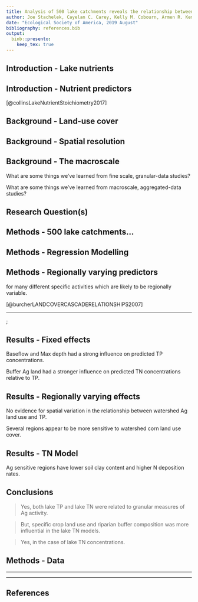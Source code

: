 ```yaml
---
title: Analysis of 500 lake catchments reveals the relationship between crop type, fertilizer and manure inputs and lake nutrient concentrations
author: Joe Stachelek, Cayelan C. Carey, Kelly M. Cobourn, Armen R. Kemanian, Tyler Wagner, Kathleen C. Weathers, Weizhe Weng and Patricia A. Soranno
date: "Ecological Society of America, 2019 August"
bibliography: references.bib
output: 
  binb::presento:
    keep_tex: true
---
```


## Introduction - Lake nutrients
\small

<!-- \alert{Ag land-use is associated with higher lake nutrient concentrations} -->

\vspace{2em}

\centerline{\includegraphics[width=13cm]{images/tn_vs_ag.png}}\hspace*{8cm}

## Introduction - Nutrient predictors
\small

\begin{columns}
\begin{column}{0.5\textwidth}
\begin{itemize}[leftmargin=*]
\item \begin{tabular}{cc}
        \raisebox{-.5\height}{\includegraphics[width=0.08\paperwidth]{images/input_key}} & Nutrient inputs - Fertilizer and manure applications
       \end{tabular}
\item \begin{tabular}{cc}
        \raisebox{-.5\height}{\includegraphics[width=0.08\paperwidth]{images/transport_key}} & Nutrient transport - Baseflow, soils, precipitation
        \end{tabular}
\item \begin{tabular}{cc}
        \raisebox{-.5\height}{\includegraphics[width=0.08\paperwidth]{images/proxy_key}} & Land-use cover - Specific crops, etc.
        \end{tabular}
\item \begin{tabular}{cc}
\raisebox{-.5\height}{\includegraphics[width=0.08\paperwidth]{images/buffer_key}} & Buffer composition - Land-use cover - Specific crops, etc.
\end{tabular}
\item \begin{tabular}{cc}
\raisebox{-.5\height}{\includegraphics[width=0.08\paperwidth]{images/lake_key}} & Lake characteristics - Depth, area, etc.
\end{tabular}
\end{itemize}
\end{column}
\begin{column}{0.5\textwidth}
\begin{itemize}[leftmargin=*]
\item
\end{itemize}
\end{column}
\end{columns}

\tiny [@collinsLakeNutrientStoichiometry2017]

## Background - Land-use cover
\small

\vspace{-2em}

<!-- \alert{Ag land-use is an aggregated measure}  -->
<!-- that may mask underlying relationships. -->

  \begin{figure}
    \includegraphics[width=11cm]{../../JournalSubmissions/lagos_ag/figures/cdl_vs_nlcd-1.png}
  \end{figure}

## Background - Spatial resolution
\small

<!-- \alert{Watershed land-use summaries are spatially coarse}  -->
 <!-- measures that may mask underlying relationships. -->

\vspace{-1.5em}

<!-- \draw [step=1.0,blue, very thick] (-4,-4) grid (2,2); -->
  \begin{tikzpicture}[remember picture, overlay]
  \node[rotate=90] at (-0.5,-3.3) {\footnotesize \alert{Poorly Buffered}};
  \draw[decoration={brace,mirror,raise=5pt,amplitude=0.2cm},decorate,line width=0.4mm]
  (0.3,-2.6) -- (0.3,-4);
  \end{tikzpicture}

  \begin{figure}
    \includegraphics[width=11cm]{../../JournalSubmissions/lagos_ag/figures/satellite-1.png}
  \end{figure}
  
## Background - The macroscale
\small

\vspace{-2em}

\begin{figure}
    \includegraphics[width=11cm]{images/granularity.png}
  \end{figure}

\vspace{-2em}
\noindent\makebox[\linewidth]{\rule{\paperwidth}{0.4pt}}

What are some things we’ve learned from fine scale, granular-data studies?

What are some things we’ve learned from macroscale, aggregated-data studies?

## Research Question(s)
\small

\textbf{1. Are more granular measures of Ag activity related to lake water quality (TN, TP) across hundreds of lakes and their watersheds?}

\vspace{1em}

\textbf{2. Do relationships between watershed land use and lake water quality vary spatially among hydrologic and climatic regions?}

<!-- [**Pictures?**] -->

## Methods - 500 lake catchments...
\small

<!-- \alert{with high Ag land-use cover} -->

\begin{columns}
  \begin{column}[T]{0.5\textwidth}
    \includegraphics[width=7cm]{../../JournalSubmissions/lagos_ag/figures/11_map-1.png}
  \end{column}
  \begin{column}{0.05\textwidth}
  \end{column}
  \begin{column}[T]{0.4\textwidth}
    \includegraphics[width=4cm]{../../JournalSubmissions/lagos_ag/figures/trophic_state-1.png}
  \end{column}
\end{columns}

## Methods - Regression Modelling
\footnotesize

\textblockcolour{colorlgray}
\begin{textblock}{12}(1,4)
\small
\textbf{Model type:} \hspace{29pt} Hierarchical Bayesian\\ \textbf{Predictands:} \hspace{25pt} TP, TN \\ \textbf{Global predictors:} 12 Granular Ag variables\\ \hspace{111pt} 3 Lake and watershed characteristics \\ \textbf{Variable selection:} None (\emph{horseshoe} shrinkage) \\ \textbf{Regional predictors:} 7 Watershed land-use variables \\ \textbf{Model selection:} Cross-validation on watershed land-use
\end{textblock}

<!-- \textblockcolour{colorlgray} -->
<!-- \begin{textblock}{12}(1,6) -->
<!-- \small -->
<!-- \textbf{Model type:} \hspace{6pt} Hierarchical Bayesian \\ \textbf{Predictands:} \hspace{5pt} TP, TN \\ \textbf{Global predictors:} 12 Granular Ag variables \\ \hspace{0.2em} 3 Lake and watershed characteristics \\ \textbf{Variable selection:} None (horseshoe _shrinkage_ approach) \\ \textbf{Regionally varying predictors:} 7 Watershed land-use variables \\ \textbf{Model selection:} Cross-validation among watershed land-use -->
<!-- \end{textblock} -->

## Methods - Regionally varying predictors
\small

<!-- Choose random effect variable(s) that we expect to vary regionally. -->

\alert{Watershed land use is a proxy} for many different specific activities which are likely to be regionally variable. \par \vspace{-1em}\tiny[@burcherLANDCOVERCASCADERELATIONSHIPS2007]\small

<!-- Evaluate spatial variation in the relationships between lake nutrients and Ag proxies. -->

<!-- ### Assumption 2 -->

\begin{figure}
    \includegraphics[width=11cm]{../../JournalSubmissions/lagos_ag/figures/02_hierarchical_demo-1.png}
  \end{figure}
  
____

\tikz[overlay,remember picture] \node[opacity=1, at=(current page.center)]{%
  \includegraphics[width=0.9\paperwidth]{../../JournalSubmissions/lagos_ag/figures/dotplot-1}};

<!-- ## Methods - Statistical modelling -->
<!-- \small -->

<!-- \alert{Build a multivariate model to explain nutrients in lakes} that: -->

<!-- \vspace{1em} -->

<!-- 1\. Tests for spatial variation in nutrient versus land use relationships -->

<!-- > \raggedright All predictors were treated as global (fixed) effects except for watershed land-use which was treated as spatially varying. -->

<!-- > \raggedright Model selection by leave-one-out cross validation to arrive at the "best" watershed land use predictor. -->

<!-- Therefore, \alert{we modelled the relationship between land use variables and lake nutrients as spatially variable}.  -->

<!-- Spatial random effects estimates are weighted by sample size. -->
<!-- \vspace{1em} -->

<!-- ## Methods - Statistical modelling -->
<!-- \small -->

<!-- \alert{Build a multivariate model to explain nutrients in lakes} that: -->

<!-- \vspace{1em} -->

<!-- 2\. Allows for interpretation of variable importance -->

<!-- > \raggedright Fit model in a Bayesian framework where predictor coefficients are given "horseshoe" priors. \tiny [@carvalhoHorseshoeEstimatorSparse2010] -->

<!-- \vspace{-1em} -->

<!-- \begin{center} -->
<!-- \includegraphics[height=3.8cm]{images/horseshoe_carvalho.png} -->
<!-- \end{center} -->

<!-- ## Methods - Mixed modelling -->
<!-- \small -->

<!-- \textbf{One variable from each predictor category was treated as a global (fixed) effect} -->

<!-- \alert{For TP}, this was Buffer Ag, P fertilizer input, Baseflow, and Max depth. -->

<!-- \alert{For TN}, this was Buffer Ag, N fertilizer input, Soil organic carbon, and Max depth. -->

<!-- \textbf{Watershed land-use cover was treated as a spatially varying (random) effect} -->

<!-- \alert{For TN, TP}, this was one of Ag, Pasture, Corn, Soybeans, etc. -->

<!-- Many of the variables within predictor categories are related. -->

<!-- Choose fixed effect variables based on the single strongest relationship from the prior correlation analysis. -->

<!-- to intrepret the relative influence of each _category_ of predictors. -->

<!-- \vspace{1em} -->

<!-- [**figure**] -->

<!-- Therefore, \alert{we modelled a global relationship between most variables and lake nutrients}. -->

<!-- [**Cartoon model descriptions**] -->

<!-- Why are proxy variables used for spatial random effects? -->

<!-- Which variables were assigned to each category? -->

<!-- Modelling justification from Collins XXXX as well as Filstrup 2018. -->

## Results - Fixed effects
\footnotesize

Baseflow and Max depth had a strong influence on predicted TP concentrations.
<!-- Fixed effect coefficients were markedly different among predictor categories. -->
<!-- # Note how different in magnitude baseflow and max depth are from the others. 
A one sd change in either will have a large effect on the fitted value -->

Buffer Ag land had a stronger influence on predicted TN concentrations relative to TP.

\begin{figure}
\includegraphics[height=4.5cm]{../../JournalSubmissions/lagos_ag/figures/fe-1.png}
\end{figure}

## Results - Regionally varying effects
\small

No evidence for spatial variation in the relationship between watershed Ag land use and TP.

Several regions appear to be more sensitive to watershed corn land use cover.

\begin{figure}
\includegraphics[height=4.5cm]{../../JournalSubmissions/lagos_ag/figures/re-1.png}
\end{figure}

## Results - TN Model
\small

Ag sensitive regions have lower soil clay content and higher N deposition rates.

\vspace{2em}

\begin{columns}
\column{5.5cm}
  \includegraphics[width=5.5cm]{../../JournalSubmissions/lagos_ag/figures/tn_re_hu4-1.png}
\column{5.5cm}
  \includegraphics[width=5.5cm]{../../JournalSubmissions/lagos_ag/figures/tn_re_compare-1.png}
\end{columns}
  
<!-- ## Discussion -->
<!-- \footnotesize -->

<!-- Lake TN in highlighted regions may be more sensitive to Ag because: -->
<!-- \vspace{2em} -->

<!-- Fields in these regions have more direct drainage due to higher prevalence of wetland soils. -->

<!-- Lakes in these regions are P limited so excess TN accumulates in the water column \tiny[@filstrupRelationshipChlorophyllPhosphorus2017]\footnotesize -->

<!-- Lakes in these regions are less hypereutrophic \tiny[@wagnerLandscapeDriversRegional2011]\footnotesize -->
<!-- <!-- 18 percent vs 12 percent (jsta calculated) --> 
<!-- <!-- TN not lower in these regions but still ... -->

<!-- Lakes in these regions are affected by an interaction among multiple land use types. -->

## Conclusions
\footnotesize

\textbf{1. Are more granular measures of Ag activity related to lake water quality (TN, TP) across hundreds of lakes and their watersheds?}

> Yes, both lake TP and lake TN were related to granular measures of Ag activity.

> But, specific crop land use and riparian buffer composition was more influential in the lake TN models.

\vspace{-0.5em}

\textbf{2. Do relationships between Ag activities and lake water quality vary spatially among hydrologic and climatic regions?}

> Yes, in the case of lake TN concentrations. 

<!-- This variability may be related to differences in lake TP, atmospheric nitrogen deposition, or soil clay content. -->

<!-- Lake TP was most strongly related to Non-ag and transport variables like lake depth and baseflow.  -->

<!-- Lake TP is well described by a global model not accounting for inter-regional variation in predictor relationships. -->

<!-- The Lake TN models using Corn as a primary landuse variable had higher predictive accuracy than models using row crop cover. -->

<!-- \tiny \small (cite Collins et al. 2017) -->

## Methods - Data
\small

\textblockcolour{colorlgray}
\begin{textblock}{12}(1,6)
\small
Inputs \hspace{17pt} - Fertilizer and manure applications\\Land use \hspace{2pt} - Ag, Pasture, Row crop, Corn, Soybeans, \\ \hspace{62pt} N-fixers, Small grains\\Transport \hspace{0pt} - Baseflow, Soil characteristics, Precipitation\\Buffers \hspace{13pt} - See \emph{Land use}\\Lake \hspace{26pt} - Max depth, Area, etc.
\end{textblock}

<!-- Correlation analysis to determine how lake nutrients are related to predictors from each category. -->

<!-- \begin{center} -->
<!-- \includegraphics[width=0.85\paperwidth]{images/correlation_diagram.png} -->
<!-- \end{center} -->

<!-- ## Results - Correlation analysis -->
<!-- \small -->

<!-- \alert{Lake phosphorus concentrations} are most strongly associated with \alert{lake characteristics and measures of watershed nutrient transport}. -->

<!-- TP ~ \raisebox{-.35\height}{\includegraphics[width=0.1\paperwidth]{images/lake_key}} > \raisebox{-.35\height}{\includegraphics[width=0.1\paperwidth]{images/transport_key}} > \raisebox{-.35\height}{\includegraphics[width=0.1\paperwidth]{images/proxy_key}} > \raisebox{-.35\height}{\includegraphics[width=0.1\paperwidth]{images/buffer_key}} > \raisebox{-.35\height}{\includegraphics[width=0.1\paperwidth]{images/input_key}} -->

<!-- \vspace{0.5em} -->

<!-- \alert{Lake nitrogen concentrations} are most strongly associated with \alert{agricultural land use and the composition of riparian buffers}. -->

<!-- TN ~ \raisebox{-.35\height}{\includegraphics[width=0.1\paperwidth]{images/proxy_key}} > \raisebox{-.35\height}{\includegraphics[width=0.1\paperwidth]{images/buffer_key}} > \raisebox{-.35\height}{\includegraphics[width=0.1\paperwidth]{images/input_key}} > \raisebox{-.35\height}{\includegraphics[width=0.1\paperwidth]{images/lake_key}} > \raisebox{-.35\height}{\includegraphics[width=0.1\paperwidth]{images/transport_key}} -->

____

____

## References

\tiny
